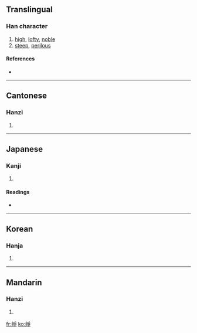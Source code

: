 {{see|峥}}
==Translingual==

===Han character===
{{Han char|rn=46|rad=山|as=08|sn=11|four=2275<sub>7</sub>|canj=山月尸木 (UBSD)}}

# [[high]], [[lofty]], [[noble]]
# [[steep]], [[perilous]]

====References====
* {{Han ref|kx=0314.320|dkj=08203|dj=0615.170|hdz=10780.220|uh=5D22|ud=23842|bh=B157|bd=45399}}

----

==Cantonese==

===Hanzi===
{{yue-hanzi|jyut=|y=jang1}}

# {{defn|Cantonese}}

----

==Japanese==

===Kanji===
{{ja-kanji|grade=|rs=山08}}

# {{defn|Japanese}}

====Readings====
* {{ja-readings|on=[[そう]] (sō)|kun=}}

----

==Korean==

===Hanja===
{{ko-hanja|hangeul=쟁|rv=jaeng|mr=chaeng}}

# {{defn|Korean}}

----

==Mandarin==

===Hanzi===
{{cmn-hanzi|sim=峥|pin=[[zhēng]] ([[zheng1]])|wg=cheng<sup>1</sup>}}

# {{defn|Mandarin}}

[[fr:崢]]
[[ko:崢]]